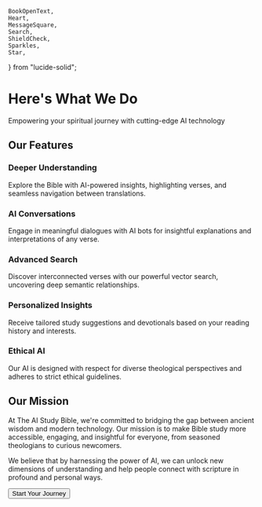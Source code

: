    BookOpenText,
    Heart,
    MessageSquare,
    Search,
    ShieldCheck,
    Sparkles,
    Star,
} from "lucide-solid";

# Here's What We Do

Empowering your spiritual journey with cutting-edge AI technology

## <Sparkles class="inline-block mr-2" /> Our Features

### <BookOpenText class="inline-block mr-2" /> Deeper Understanding
Explore the Bible with AI-powered insights, highlighting verses, and seamless navigation between translations.

### <MessageSquare class="inline-block mr-2" /> AI Conversations
Engage in meaningful dialogues with AI bots for insightful explanations and interpretations of any verse.

### <Search class="inline-block mr-2" /> Advanced Search
Discover interconnected verses with our powerful vector search, uncovering deep semantic relationships.

### <Star class="inline-block mr-2" /> Personalized Insights
Receive tailored study suggestions and devotionals based on your reading history and interests.

### <ShieldCheck class="inline-block mr-2" /> Ethical AI
Our AI is designed with respect for diverse theological perspectives and adheres to strict ethical guidelines.

## <Heart class="inline-block mr-2" /> Our Mission

At The AI Study Bible, we're committed to bridging the gap between ancient wisdom and modern technology. Our mission is to make Bible study more accessible, engaging, and insightful for everyone, from seasoned theologians to curious newcomers.

We believe that by harnessing the power of AI, we can unlock new dimensions of understanding and help people connect with scripture in profound and personal ways.

<div class="flex justify-center">
    <Button as={A} href="/bible" class="mt-4">Start Your Journey</Button>
</div>